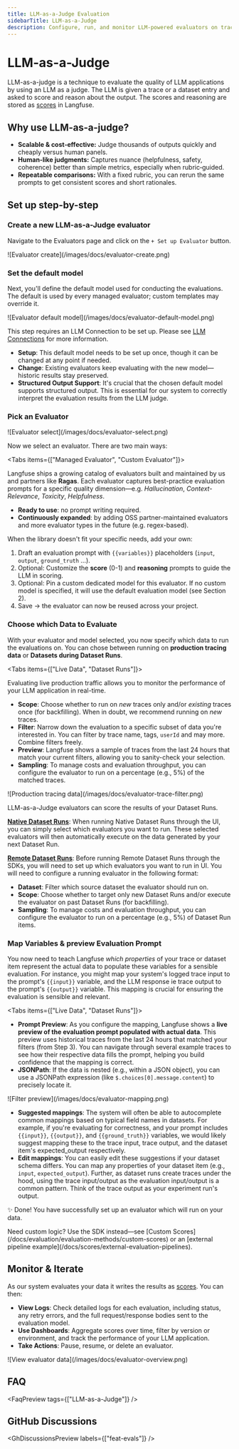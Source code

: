 ```yaml
---
title: LLM-as-a-Judge Evaluation
sidebarTitle: LLM-as-a-Judge
description: Configure, run, and monitor LLM-powered evaluators on traces and dataset experiments.
---
```


# LLM-as-a-Judge

LLM-as-a-judge is a technique to evaluate the quality of LLM applications by using an LLM as a judge. The LLM is given a trace or a dataset entry and asked to score and reason about the output. The scores and reasoning are stored as [scores](/docs/evaluation/evaluation-methods/data-model) in Langfuse.

## Why use LLM-as-a-judge?

* **Scalable & cost‑effective:** Judge thousands of outputs quickly and cheaply versus human panels.
* **Human‑like judgments:** Captures nuance (helpfulness, safety, coherence) better than simple metrics, especially when rubric‑guided.
* **Repeatable comparisons:** With a fixed rubric, you can rerun the same prompts to get consistent scores and short rationales.

## Set up step-by-step

<Steps>

### Create a new LLM-as-a-Judge evaluator

Navigate to the Evaluators page and click on the `+ Set up Evaluator` button.

<Frame border fullWidth>
  ![Evaluator create](/images/docs/evaluator-create.png)
</Frame>

### Set the default model

Next, you'll define the default model used for conducting the evaluations. The default is used by every managed evaluator; custom templates may override it.

<Frame border fullWidth>
  ![Evaluator default model](/images/docs/evaluator-default-model.png)
</Frame>

This step requires an LLM Connection to be set up. Please see [LLM Connections](/faq/all/llm-connection) for more information.

- **Setup**: This default model needs to be set up once, though it can be changed at any point if needed.
- **Change**: Existing evaluators keep evaluating with the new model—historic results stay preserved.
- **Structured Output Support**: It's crucial that the chosen default model supports structured output. This is essential for our system to correctly interpret the evaluation results from the LLM judge.

### Pick an Evaluator

<Frame border fullWidth>
  ![Evaluator select](/images/docs/evaluator-select.png)
</Frame>

Now we select an evaluator. There are two main ways:

<Tabs items={["Managed Evaluator", "Custom Evaluator"]}>
<Tab>

Langfuse ships a growing catalog of evaluators built and maintained by us and partners like **Ragas**. Each evaluator captures best-practice evaluation prompts for a specific quality dimension—e.g. _Hallucination_, _Context-Relevance_, _Toxicity_, _Helpfulness_.

- **Ready to use**: no prompt writing required.
- **Continuously expanded**: by adding OSS partner-maintained evaluators and more evaluator types in the future (e.g. regex-based).

</Tab>
<Tab>

When the library doesn't fit your specific needs, add your own:

1. Draft an evaluation prompt with `{{variables}}` placeholders (`input`, `output`, `ground_truth` …).
2. Optional: Customize the **score** (0-1) and **reasoning** prompts to guide the LLM in scoring.
3. Optional: Pin a custom dedicated model for this evaluator. If no custom model is specified, it will use the default evaluation model (see Section 2).
4. Save → the evaluator can now be reused across your project.

</Tab>
</Tabs>

### Choose which Data to Evaluate

With your evaluator and model selected, you now specify which data to run the evaluations on. You can chose between running on **production tracing data** or **Datasets during Dataset Runs**.

<Tabs items={["Live Data", "Dataset Runs"]}>
<Tab>

Evaluating live production traffic allows you to monitor the performance of your LLM application in real-time.

- **Scope**: Choose whether to run on _new_ traces only and/or _existing_ traces once (for backfilling). When in doubt, we recommend running on _new_ traces.
- **Filter**: Narrow down the evaluation to a specific subset of data you're interested in. You can filter by trace name, tags, `userId` and may more. Combine filters freely.
- **Preview**: Langfuse shows a sample of traces from the last 24 hours that match your current filters, allowing you to sanity-check your selection.
- **Sampling**: To manage costs and evaluation throughput, you can configure the evaluator to run on a percentage (e.g., 5%) of the matched traces.

<Frame border fullWidth>
  ![Production tracing data](/images/docs/evaluator-trace-filter.png)
</Frame>

</Tab>
<Tab>

LLM-as-a-Judge evaluators can score the results of your Dataset Runs.

**[Native Dataset Runs](/docs/evaluation/dataset-runs/native-run)**: When running Native Dataset Runs through the UI, you can simply select which evaluators you want to run. These selected evaluators will then automatically execute on the data generated by your next Dataset Run.

**[Remote Dataset Runs](/docs/evaluation/dataset-runs/remote-run)**: Before running Remote Dataset Runs through the SDKs, you will need to set up which evaluators you want to run in UI. You will need to configure a running evaluator in the following format: 

- **Dataset**: Filter which source dataset the evaluator should run on.
- **Scope**: Choose whether to target only new Dataset Runs and/or execute the evaluator on past Dataset Runs (for backfilling).
- **Sampling**: To manage costs and evaluation throughput, you can configure the evaluator to run on a percentage (e.g., 5%) of Dataset Run items.

</Tab>
</Tabs>

### Map Variables & preview Evaluation Prompt

You now need to teach Langfuse _which properties_ of your trace or dataset item represent the actual data to populate these variables for a sensible evaluation. For instance, you might map your system's logged trace input to the prompt's `{{input}}` variable, and the LLM response ie trace output to the prompt's `{{output}}` variable. This mapping is crucial for ensuring the evaluation is sensible and relevant.

<Tabs items={["Live Data", "Dataset Runs"]}>
<Tab>

- **Prompt Preview**: As you configure the mapping, Langfuse shows a **live preview of the evaluation prompt populated with actual data**. This preview uses historical traces from the last 24 hours that matched your filters (from Step 3). You can navigate through several example traces to see how their respective data fills the prompt, helping you build confidence that the mapping is correct.
- **JSONPath**: If the data is nested (e.g., within a JSON object), you can use a JSONPath expression (like `$.choices[0].message.content`) to precisely locate it.

<Frame border fullWidth>
  ![Filter preview](/images/docs/evaluator-mapping.png)
</Frame>

</Tab>
<Tab>

- **Suggested mappings**: The system will often be able to autocomplete common mappings based on typical field names in datasets. For example, if you're evaluating for correctness, and your prompt includes `{{input}}`, `{{output}}`, and `{{ground_truth}}` variables, we would likely suggest mapping these to the trace input, trace output, and the dataset item's expected_output respectively.
- **Edit mappings**: You can easily edit these suggestions if your dataset schema differs. You can map any properties of your dataset item (e.g., `input`, `expected_output`). Further, as dataset runs create traces under the hood, using the trace input/output as the evaluation input/output is a common pattern. Think of the trace output as your experiment run's output.

</Tab>
</Tabs>

</Steps>

✨ Done! You have successfully set up an evaluator which will run on your data.

<Callout type="info">
  Need custom logic? Use the SDK instead—see [Custom
  Scores](/docs/evaluation/evaluation-methods/custom-scores) or an [external pipeline
  example](/docs/scores/external-evaluation-pipelines).
</Callout>

## Monitor & Iterate

As our system evaluates your data it writes the results as [scores](/docs/evaluation/evaluation-methods/data-model). You can then:

- **View Logs**: Check detailed logs for each evaluation, including status, any retry errors, and the full request/response bodies sent to the evaluation model.
- **Use Dashboards**: Aggregate scores over time, filter by version or environment, and track the performance of your LLM application.
- **Take Actions**: Pause, resume, or delete an evaluator.

<Frame border fullWidth>
  ![View evaluator data](/images/docs/evaluator-overview.png)
</Frame>

## FAQ


<FaqPreview tags={["LLM-as-a-Judge"]} />

## GitHub Discussions


<GhDiscussionsPreview labels={["feat-evals"]} />
